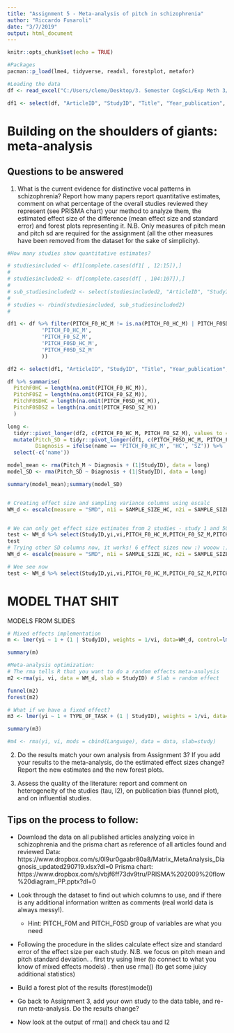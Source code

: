 ```yaml
---
title: "Assignment 5 - Meta-analysis of pitch in schizophrenia"
author: "Riccardo Fusaroli"
date: "3/7/2019"
output: html_document
---
```


```r
knitr::opts_chunk$set(echo = TRUE)
```

```r
#Packages
pacman::p_load(lme4, tidyverse, readxl, forestplot, metafor)
```

```r
#Loading the data
df <- read_excel("C:/Users/cleme/Desktop/3. Semester CogSci/Exp Meth 3/Portfolios/Matrix_MetaAnalysis_Diagnosis_updated290719.xlsx")

df1 <- select(df, "ArticleID", "StudyID", "Title", "Year_publication", "DIAGNOSIS", "MALE_SZ", "FEMALE_SZ", "MALE_HC", "FEMALE_HC", "SAMPLE_SIZE_SZ", "SAMPLE_SIZE_HC", "PITCH_F0_HC_M", "PITCH_F0_HC_SD", "PITCH_F0_SZ_M", "PITCH_F0_SZ_SD", 104:107)

```

# Building on the shoulders of giants: meta-analysis

## Questions to be answered

1. What is the current evidence for distinctive vocal patterns in schizophrenia? Report how many papers report quantitative estimates, comment on what percentage of the overall studies reviewed they represent (see PRISMA chart) your method to analyze them, the estimated effect size of the difference (mean effect size and standard error) and forest plots representing it. N.B. Only measures of pitch mean and pitch sd are required for the assignment (all the other measures have been removed from the dataset for the sake of simplicity). 

```r
#How many studies show quantitative estimates?

# studiesincluded <- df1[complete.cases(df1[ , 12:15]),]
# 
# studiesincluded2 <- df[complete.cases(df[ , 104:107]),]
# 
# sub_studiesincluded2 <- select(studiesincluded2, "ArticleID", "StudyID", "Title", "Year_publication", "DIAGNOSIS", "MALE_SZ", "FEMALE_SZ", "MALE_HC", "FEMALE_HC", "SAMPLE_SIZE_SZ", "SAMPLE_SIZE_HC", "PITCH_F0_HC_M", "PITCH_F0_HC_SD", "PITCH_F0_SZ_M", "PITCH_F0_SZ_SD", 104:107)
# 
# studies <- rbind(studiesincluded, sub_studiesincluded2)
# 

df1 <- df %>% filter(PITCH_F0_HC_M != is.na(PITCH_F0_HC_M) | PITCH_F0SD_HC_M != is.na(PITCH_F0SD_HC_M)) %>%   select(c('StudyID', 
           'PITCH_F0_HC_M',
           'PITCH_F0_SZ_M',
           'PITCH_F0SD_HC_M',
           'PITCH_F0SD_SZ_M'
           ))

df2 <- select(df1, "ArticleID", "StudyID", "Title", "Year_publication", "DIAGNOSIS", "MALE_SZ", "FEMALE_SZ", "MALE_HC", "FEMALE_HC", "SAMPLE_SIZE_SZ", "SAMPLE_SIZE_HC", "PITCH_F0_HC_M", "PITCH_F0_HC_SD", "PITCH_F0_SZ_M", "PITCH_F0_SZ_SD", 104:107)

df %>% summarise(
  PitchF0HC = length(na.omit(PITCH_F0_HC_M)),
  PitchF0SZ = length(na.omit(PITCH_F0_SZ_M)),
  PitchF0SDHC = length(na.omit(PITCH_F0SD_HC_M)),
  PitchF0SDSZ = length(na.omit(PITCH_F0SD_SZ_M))
  )

long <-
  tidyr::pivot_longer(df2, c(PITCH_F0_HC_M, PITCH_F0_SZ_M), values_to = 'Pitch_M') %>% 
  mutate(Pitch_SD = tidyr::pivot_longer(df1, c(PITCH_F0SD_HC_M, PITCH_F0SD_SZ_M))[['value']],
         Diagnosis = ifelse(name == 'PITCH_F0_HC_M', 'HC', 'SZ')) %>% 
  select(-c('name'))

model_mean <- rma(Pitch_M ~ Diagnosis + (1|StudyID), data = long)
model_SD <- rma(Pitch_SD ~ Diagnosis + (1|StudyID), data = long)

summary(model_mean);summary(model_SD)


# Creating effect size and sampling variance columns using escalc
WM_d <- escalc(measure = "SMD", n1i = SAMPLE_SIZE_HC, n2i = SAMPLE_SIZE_SZ, m1i = PITCH_F0_HC_M, m2i = PITCH_F0_SZ_M, sd1i = PITCH_F0SD_HC_M, sd2i = PITCH_F0SD_SZ_M, data = df) #Standardized mean difference "SMD"


# We can only get effect size estimates from 2 studies - study 1 and 50, because they are the only rows where there are both the means and the sd values: (complete)
test <- WM_d %>% select(StudyID,yi,vi,PITCH_F0_HC_M,PITCH_F0_SZ_M,PITCH_F0SD_HC_M,PITCH_F0SD_SZ_M)
test
# Trying other SD columns now, it works! 6 effect sizes now :) wooow :) SO MANY. Delete the two codelines above when you're ready to not see the mistakes of yore
WM_d <- escalc(measure = "SMD", n1i = SAMPLE_SIZE_HC, n2i = SAMPLE_SIZE_SZ, m1i = PITCH_F0_HC_M, m2i = PITCH_F0_SZ_M, sd1i = PITCH_F0_HC_SD, sd2i = PITCH_F0_SZ_SD, data = df)

# Wee see now
test <- WM_d %>% select(StudyID,yi,vi,PITCH_F0_HC_M,PITCH_F0_SZ_M,PITCH_F0SD_HC_M,PITCH_F0SD_SZ_M)

```

# MODEL THAT SHIT
MODELS FROM SLIDES
```r
# Mixed effects implementation
m <- lmer(yi ~ 1 + (1 | StudyID), weights = 1/vi, data=WM_d, control=lmerControl(check.nobs.vs.nlev="ignore", check.nobs.vs.nRE="ignore")) #Model may not have converged with 1 eigenvalue close to zero: 7.2e-10

summary(m)

#Meta-analysis optimization:
# The rma tells R that you want to do a random effects meta-analysis 
m2 <-rma(yi, vi, data = WM_d, slab = StudyID) # Slab = random effect

funnel(m2)
forest(m2)

# What if we have a fixed effect?
m3 <- lmer(yi ~ 1 + TYPE_OF_TASK + (1 | StudyID), weights = 1/vi, data=WM_d, control=lmerControl(check.nobs.vs.nlev="ignore", check.nobs.vs.nRE="ignore"))

summary(m3)

#m4 <- rma(yi, vi, mods = cbind(Language), data = data, slab=study)

```


2. Do the results match your own analysis from Assignment 3? If you add your results to the meta-analysis, do the estimated effect sizes change? Report the new estimates and the new forest plots.

3. Assess the quality of the literature: report and comment on heterogeneity of the studies (tau, I2), on publication bias (funnel plot), and on influential studies.

## Tips on the process to follow:

- Download the data on all published articles analyzing voice in schizophrenia and the prisma chart as reference of all articles found and reviewed
Data: https://www.dropbox.com/s/0l9ur0gaabr80a8/Matrix_MetaAnalysis_Diagnosis_updated290719.xlsx?dl=0
Prisma chart: https://www.dropbox.com/s/vbjf6ff73dv9tru/PRISMA%202009%20flow%20diagram_PP.pptx?dl=0 
- Look through the dataset to find out which columns to use, and if there is any additional information written as comments (real world data is always messy!).
    * Hint: PITCH_F0M and PITCH_F0SD group of variables are what you need
- Following the procedure in the slides calculate effect size and standard error of the effect size per each study. N.B. we focus on pitch mean and pitch standard deviation.
 . first try using lmer (to connect to what you know of mixed effects models)
 . then use rma() (to get some juicy additional statistics)

- Build a forest plot of the results (forest(model))
 
- Go back to Assignment 3, add your own study to the data table, and re-run meta-analysis. Do the results change?

- Now look at the output of rma() and check tau and I2